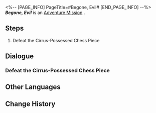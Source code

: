 <%-- [PAGE_INFO]
PageTitle=#Begone, Evil#
[END_PAGE_INFO] --%>
{{Stub|Dialogue.}}
{{Mission Infobox
|id            = 4072024
|title         = 
|image         = <!--Mission Begone, Evil.png-->
|type          = Adventure
|event_name    = 
|chapter       = 
|requirements  = 
|summary       = <!--official mission summary from Fate's Atlas-->
|characters    = Trailblazer
|startLocation = [[<!--starting world-->]] - [[<!--starting area-->]]
|world         = <!--starting world-->
|area          = <!--starting area-->
|prev          = 
|next          = 
|exp           = 
|credits       = 
|stellarJade   = 
|other         = 
}}
'''''Begone, Evil''''' is an [[Adventure Mission]]<!--in [world]-->.

==Steps==
# Defeat the Cirrus-Possessed Chess Piece

<!--
==Gameplay Notes==

--><!--
==Trial Character==

-->
==Dialogue==
{{Stub Dialogue}}
===Defeat the Cirrus-Possessed Chess Piece===
{{Mission Description|type=adventure|location=<!--to be added-->|Cirrus likes to use analogies such as "pawns" and "chess" to describe people and situations... And what you need to do is to defeat it on the chessboard.}}
{{Dialogue Start}}
:{{tx}}
{{Dialogue End}}

==Other Languages==
{{Other Languages
|en   = Begone, Evil
|zhs  = 斩邪除恶
|zht  = 斬邪除惡
|ja   = 害悪駆除
|ko   = 악의 정화
|es   = Expulsión del mal
|fr   = Vade retro
|ru   = Изгнание зла
|th   = ปราบวิญญาณสุดเฮี้ยน
|vi   = Trảm Tà Trừ Yêu
|de   = Austreibung des Bösen
|id   = Membasmi Kejahatan
|pt   = Mal, Desapareça
}}

==Change History==
{{Change History|1.5}}

